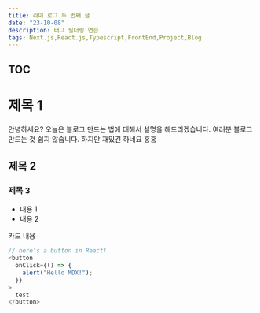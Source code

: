 ```yaml
---
title: 라미 로그 두 번째 글
date: "23-10-08"
description: 태그 필더링 연습
tags: Next.js,React.js,Typescript,FrontEnd,Project,Blog
---
```


## TOC

# 제목 1

안녕하세요? 오늘은 블로그 만드는 법에 대해서 설명을 해드리겠습니다.
여러분 블로그 만드는 것 쉽지 않습니다. 하지만 재밌긴 하네요 홍홍

## 제목 2

### 제목 3

- 내용 1
- 내용 2

<Card>카드 내용</Card>

```js title="multiply.js" {3} showLineNumbers
// here's a button in React!
<button
  onClick={() => {
    alert("Hello MDX!");
  }}
>
  test
</button>
```
